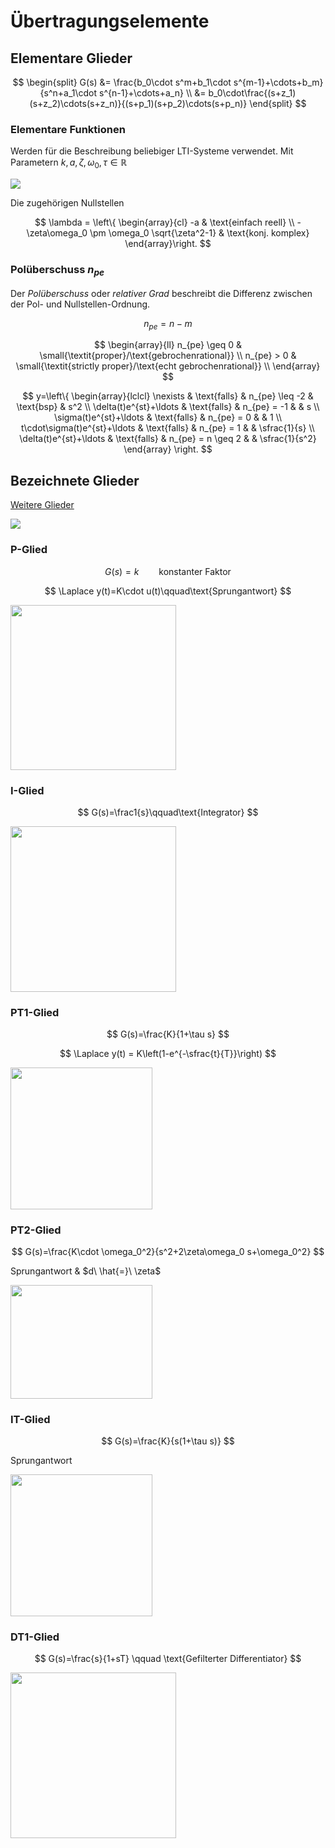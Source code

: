 # Übertragungselemente

## Elementare Glieder

$$
\begin{split}
G(s) &= \frac{b_0\cdot s^m+b_1\cdot s^{m-1}+\cdots+b_m}{s^n+a_1\cdot s^{n-1}+\cdots+a_n} \\
 &= b_0\cdot\frac{(s+z_1)(s+z_2)\cdots(s+z_n)}{(s+p_1)(s+p_2)\cdots(s+p_n)}
\end{split}
$$

```{=latex}
\begin{conditions}
  m & Nullstellen $z_{1\dots m}$ \\
  n & Polstellen $p_{1\dots m}$ \\
\end{conditions}
```
### Elementare Funktionen

Werden für die Beschreibung beliebiger LTI-Systeme verwendet. Mit Parametern $k,a,\zeta,\omega_0,\tau \in \mathbb{R}$

![](images/paste-16.png)

```{=latex}
\begin{conditions}
  G(s)=k                                         & konstanter Faktor \\
  G(s)=s + a                                     & einfache reelle Nullstelle \\
  G(s)=s^2+2\zeta\omega_0 s+\omega_o^2           & konj. komplexe Nullstellen ($\zeta \leq 1$) \\
  G(s)=\frac{1}{s+a}                             & einfacher reller Pol \\
  G(s)=\frac{1}{s^2+2\zeta\omega_0 s+\omega_o^2} & konj. komplexe Pole ($\zeta\leq 1$) \\
  G(s)=e^{-s\tau}                                & Totzeitglied $\tau > 0$ \\
\end{conditions}
```
Die zugehörigen Nullstellen

$$
\lambda = \left\{ \begin{array}{cl}
-a & \text{einfach reell} \\
-\zeta\omega_0 \pm \omega_0 \sqrt{\zeta^2-1} & \text{konj. komplex}
\end{array}\right.
$$

### Polüberschuss $n_{pe}$

Der *Polüberschuss* oder *relativer Grad* beschreibt die Differenz zwischen der Pol- und Nullstellen-Ordnung.

$$
n_{pe} = n - m
$$

$$
\begin{array}{ll}
n_{pe} \geq 0 & \small{\textit{proper}/\text{gebrochenrational}} \\
n_{pe}  >   0 & \small{\textit{strictly proper}/\text{echt gebrochenrational}} \\
\end{array}
$$

$$
y=\left\{
\begin{array}{lclcl}
\nexists & \text{falls} & n_{pe} \leq -2 & \text{bsp} & s^2 \\
\delta(t)e^{st}+\ldots & \text{falls} & n_{pe} = -1 &  & s \\
\sigma(t)e^{st}+\ldots & \text{falls} & n_{pe} = 0 &  & 1 \\
t\cdot\sigma(t)e^{st}+\ldots & \text{falls} & n_{pe} = 1 &  & \sfrac{1}{s} \\
\delta(t)e^{st}+\ldots & \text{falls} & n_{pe} = n \geq 2 &  &  \sfrac{1}{s^2}
\end{array}
\right.
$$

## Bezeichnete Glieder

[Weitere Glieder](https://wiki.ibkastl.de/view/Kategorie:Regelungstechnik)

![](images/paste-85.png)

### P-Glied

$$
G(s)=k\qquad \text{konstanter Faktor}
$$

$$
\Laplace y(t)=K\cdot u(t)\qquad\text{Sprungantwort}
$$

![](images/paste-23.png){width="7cm"}

### I-Glied

$$
G(s)=\frac1{s}\qquad\text{Integrator}
$$

![](images/paste-22.png){width="7cm"}

### PT1-Glied

$$
G(s)=\frac{K}{1+\tau s}
$$

$$
\Laplace y(t) = K\left(1-e^{-\sfrac{t}{T}}\right)
$$

![](images/paste-20.png){width="6cm"}

### PT2-Glied

$$
G(s)=\frac{K\cdot \omega_0^2}{s^2+2\zeta\omega_0 s+\omega_0^2}
$$

Sprungantwort & $d\ \hat{=}\ \zeta$

![](images/paste-19.png){width="6cm" height="4.8cm"}

### IT-Glied

$$
G(s)=\frac{K}{s(1+\tau s)}
$$

Sprungantwort

![](images/paste-21.png){width="6cm"}

\newpage

### DT1-Glied

$$
G(s)=\frac{s}{1+sT} \qquad \text{Gefilterter Differentiator}
$$

![](images/paste-24.png){width="7cm"}

\includegraphics[page=1]{append_Grundelemente.pdf} \includegraphics[page=2]{append_Grundelemente.pdf} \includegraphics[page=3]{append_Grundelemente.pdf} \includegraphics[page=4]{append_Grundelemente.pdf} \includegraphics[page=5]{append_Grundelemente.pdf} \includegraphics[page=6]{append_Grundelemente.pdf} \includegraphics[page=7]{append_Grundelemente.pdf} \includegraphics[page=8]{append_Grundelemente.pdf}